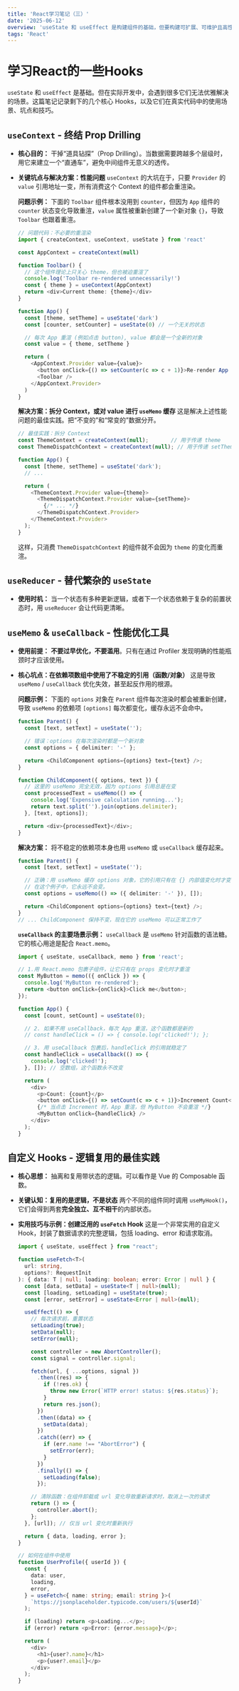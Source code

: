 ```yaml
---
title: 'React学习笔记（三）'
date: '2025-06-12'
overview: 'useState 和 useEffect 是构建组件的基础，但要构建可扩展、可维护且高性能的应用，还需要掌握 React 提供的更专业的 Hooks。本章将深入探讨用于状态共享、复杂逻辑管理、性能优化和逻辑复用的核心 Hooks。'
tags: 'React'
---
```


# 学习React的一些Hooks
`useState` 和 `useEffect` 是基础。但在实际开发中，会遇到很多它们无法优雅解决的场景。这篇笔记记录剩下的几个核心 Hooks，以及它们在真实代码中的使用场景、坑点和技巧。

## `useContext` - 终结 Prop Drilling

- **核心目的：** 干掉“道具钻探”（Prop Drilling）。当数据需要跨越多个层级时，用它来建立一个“直通车”，避免中间组件无意义的透传。

- **关键坑点与解决方案：性能问题** `useContext` 的大坑在于，只要 `Provider` 的 `value` 引用地址一变，所有消费这个 Context 的组件都会重渲染。

  **问题示例：** 下面的 `Toolbar` 组件根本没用到 `counter`，但因为 `App` 组件的 `counter` 状态变化导致重渲，`value` 属性被重新创建了一个新对象 `{}`，导致 `Toolbar` 也跟着重渲。

  ```TypeScript
  // 问题代码：不必要的重渲染
  import { createContext, useContext, useState } from 'react'

  const AppContext = createContext(null)

  function Toolbar() {
    // 这个组件理论上只关心 theme，但也被迫重渲了
    console.log('Toolbar re-rendered unnecessarily!')
    const { theme } = useContext(AppContext)
    return <div>Current theme: {theme}</div>
  }

  function App() {
    const [theme, setTheme] = useState('dark')
    const [counter, setCounter] = useState(0) // 一个无关的状态

    // 每次 App 重渲 (例如点击 button), value 都会是一个全新的对象
    const value = { theme, setTheme }

    return (
      <AppContext.Provider value={value}>
        <button onClick={() => setCounter(c => c + 1)}>Re-render App ({counter})</button>
        <Toolbar />
      </AppContext.Provider>
    )
  }
  ```

  **解决方案：拆分 Context，或对 value 进行 `useMemo` 缓存** 这是解决上述性能问题的最佳实践。把“不变的”和“常变的”数据分开。

  ```TypeScript
  // 最佳实践：拆分 Context
  const ThemeContext = createContext(null);       // 用于传递 theme
  const ThemeDispatchContext = createContext(null); // 用于传递 setTheme
  
  function App() {
    const [theme, setTheme] = useState('dark');
    // ...
  
    return (
      <ThemeContext.Provider value={theme}>
        <ThemeDispatchContext.Provider value={setTheme}>
          {/* ... */}
        </ThemeDispatchContext.Provider>
      </ThemeContext.Provider>
    );
  }
  ```

  这样，只消费 `ThemeDispatchContext` 的组件就不会因为 `theme` 的变化而重渲。

## `useReducer` - 替代繁杂的 `useState`

- **使用时机：** 当一个状态有多种更新逻辑，或者下一个状态依赖于复杂的前置状态时，用 `useReducer` 会让代码更清晰。

## `useMemo` & `useCallback` - 性能优化工具

- **使用前提：** **不要过早优化，不要滥用**。只有在通过 Profiler 发现明确的性能瓶颈时才应该使用。

- **核心坑点：在依赖项数组中使用了不稳定的引用（函数/对象）** 这是导致 `useMemo` / `useCallback` 优化失效，甚至起反作用的根源。

  **问题示例：** 下面的 `options` 对象在 `Parent` 组件每次渲染时都会被重新创建，导致 `useMemo` 的依赖项 `[options]` 每次都变化，缓存永远不会命中。

  ```TypeScript
  function Parent() {
    const [text, setText] = useState('');
  
    // 错误：options 在每次渲染时都是一个新对象
    const options = { delimiter: '-' }; 
  
    return <ChildComponent options={options} text={text} />;
  }
  
  function ChildComponent({ options, text }) {
    // 这里的 useMemo 完全无效，因为 options 引用总是在变
    const processedText = useMemo(() => {
      console.log('Expensive calculation running...');
      return text.split('').join(options.delimiter);
    }, [text, options]);
  
    return <div>{processedText}</div>;
  }
  ```

  **解决方案：** 将不稳定的依赖项本身也用 `useMemo` 或 `useCallback` 缓存起来。

  ```TypeScript
  function Parent() {
    const [text, setText] = useState('');
  
    // 正确：用 useMemo 缓存 options 对象，它的引用只有在 {} 内部值变化时才变
    // 在这个例子中，它永远不会变。
    const options = useMemo(() => ({ delimiter: '-' }), []); 
  
    return <ChildComponent options={options} text={text} />;
  }
  // ... ChildComponent 保持不变，现在它的 useMemo 可以正常工作了
  ```

  **`useCallback` 的主要场景示例：** `useCallback` 是 `useMemo` 针对函数的语法糖。它的核心用途是配合 `React.memo`。

  ```TypeScript
  import { useState, useCallback, memo } from 'react';
  
  // 1.用 React.memo 包裹子组件，让它只有在 props 变化时才重渲
  const MyButton = memo(({ onClick }) => {
    console.log('MyButton re-rendered');
    return <button onClick={onClick}>Click me</button>;
  });
  
  function App() {
    const [count, setCount] = useState(0);
  
    // 2. 如果不用 useCallback，每次 App 重渲，这个函数都是新的
    // const handleClick = () => { console.log('clicked!'); };
  
    // 3. 用 useCallback 包裹后，handleClick 的引用就稳定了
    const handleClick = useCallback(() => {
      console.log('clicked!');
    }, []); // 空数组，这个函数永不改变
  
    return (
      <div>
        <p>Count: {count}</p>
        <button onClick={() => setCount(c => c + 1)}>Increment Count</button>
        {/* 当点击 Increment 时，App 重渲，但 MyButton 不会重渲 */}
        <MyButton onClick={handleClick} /> 
      </div>
    );
  }
  ```

## 自定义 Hooks - 逻辑复用的最佳实践

- **核心思想：** 抽离和复用带状态的逻辑。可以看作是 Vue 的 Composable 函数。

- **关键认知：复用的是逻辑，不是状态** 两个不同的组件同时调用 `useMyHook()`，它们会得到两套**完全独立、互不相干**的内部状态。

- **实用技巧与示例：创建泛用的 `useFetch` Hook** 这是一个非常实用的自定义 Hook，封装了数据请求的完整逻辑，包括 loading、error 和请求取消。

  ```TypeScript
  import { useState, useEffect } from "react";
  
  function useFetch<T>(
    url: string,
    options?: RequestInit
  ): { data: T | null; loading: boolean; error: Error | null } {
    const [data, setData] = useState<T | null>(null);
    const [loading, setLoading] = useState(true);
    const [error, setError] = useState<Error | null>(null);

    useEffect(() => {
      // 每次请求前，重置状态
      setLoading(true);
      setData(null);
      setError(null);

      const controller = new AbortController();
      const signal = controller.signal;

      fetch(url, { ...options, signal })
        .then((res) => {
          if (!res.ok) {
            throw new Error(`HTTP error! status: ${res.status}`);
          }
          return res.json();
        })
        .then((data) => {
          setData(data);
        })
        .catch((err) => {
          if (err.name !== "AbortError") {
            setError(err);
          }
        })
        .finally(() => {
          setLoading(false);
        });

      // 清除函数：在组件卸载或 url 变化导致重新请求时，取消上一次的请求
      return () => {
        controller.abort();
      };
    }, [url]); // 仅当 url 变化时重新执行

    return { data, loading, error };
  }

  // 如何在组件中使用
  function UserProfile({ userId }) {
    const {
      data: user,
      loading,
      error,
    } = useFetch<{ name: string; email: string }>(
      `https://jsonplaceholder.typicode.com/users/${userId}`
    );

    if (loading) return <p>Loading...</p>;
    if (error) return <p>Error: {error.message}</p>;

    return (
      <div>
        <h1>{user?.name}</h1>
        <p>{user?.email}</p>
      </div>
    );
  }
  ```